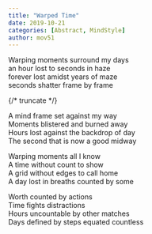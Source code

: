 ```yaml
---
title: "Warped Time"
date: 2019-10-21
categories: [Abstract, MindStyle]
author: mov51
---
```

Warping moments surround my days  
an hour lost to seconds in haze  
forever lost amidst years of maze  
seconds shatter frame by frame  

{/* truncate */}

A mind frame set against my way  
Moments blistered and burned away  
Hours lost against the backdrop of day  
The second that is now a good midway  

Warping moments all I know  
A time without count to show  
A grid without edges to call home  
A day lost in breaths counted by some  

Worth counted by actions  
Time fights distractions  
Hours uncountable by other matches  
Days defined by steps equated countless  
